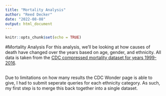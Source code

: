 ```yaml
---
title: "Mortality Analysis"
author: "Reed Decker"
date: "2022-08-08"
output: html_document
---
```


```r
knitr::opts_chunk$set(echo = TRUE)
```

#Mortality Analysis
For this analysis, we'll be looking at how causes of death have changed over the years based on age, gender, and ethnicity. All data is taken from the [CDC compressed mortality dataset for years 1999-2016](https://catalog.data.gov/dataset/cdc-wonder-mortality-underlying-cause-of-death). 

##

Due to limitations on how many results the CDC Wonder page is able to give, I had to submit seperate queries for each ethnicity category. As such, my first step is to merge this back together into a single dataset.

```r

```

